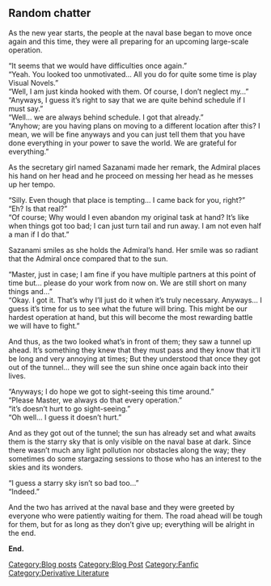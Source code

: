 ==Random chatter==

As the new year starts, the people at the naval base began to move once again and this time, they were all preparing for an upcoming large-scale operation.

“It seems that we would have difficulties once again.”<br />“Yeah. You looked too unmotivated… All you do for quite some time is play Visual Novels.”<br />“Well, I am just kinda hooked with them. Of course, I don’t neglect my…”<br />“Anyways, I guess it’s right to say that we are quite behind schedule if I must say.”<br />“Well… we are always behind schedule. I got that already.”<br />“Anyhow; are you having plans on moving to a different location after this? I mean, we will be fine anyways and you can just tell them that you have done everything in your power to save the world. We are grateful for everything.”

As the secretary girl named Sazanami made her remark, the Admiral places his hand on her head and he proceed on messing her head as he messes up her tempo.

“Silly. Even though that place is tempting… I came back for you, right?”<br />“Eh? Is that real?”<br />“Of course; Why would I even abandon my original task at hand? It’s like when things got too bad; I can just turn tail and run away. I am not even half a man if I do that.”

Sazanami smiles as she holds the Admiral’s hand. Her smile was so radiant that the Admiral once compared that to the sun.

“Master, just in case; I am fine if you have multiple partners at this point of time but… please do your work from now on. We are still short on many things and…”<br />“Okay. I got it. That’s why I’ll just do it when it’s truly necessary. Anyways… I guess it’s time for us to see what the future will bring. This might be our hardest operation at hand, but this will become the most rewarding battle we will have to fight.”

And thus, as the two looked what’s in front of them; they saw a tunnel up ahead. It’s something they knew that they must pass and they know that it’ll be long and very annoying at times; But they understood that once they got out of the tunnel… they will see the sun shine once again back into their lives.

“Anyways; I do hope we got to sight-seeing this time around.”<br />“Please Master, we always do that every operation.”<br />“it’s doesn’t hurt to go sight-seeing.”<br />“Oh well… I guess it doesn’t hurt.”

And as they got out of the tunnel; the sun has already set and what awaits them is the starry sky that is only visible on the naval base at dark. Since there wasn’t much any light pollution nor obstacles along the way; they sometimes do some stargazing sessions to those who has an interest to the skies and its wonders.

“I guess a starry sky isn’t so bad too…”<br />“Indeed.”

And the two has arrived at the naval base and they were greeted by everyone who were patiently waiting for them. The road ahead will be tough for them, but for as long as they don’t give up; everything will be alright in the end.

'''End.'''
[[Category:Blog posts]]
[[Category:Blog Post]]
[[Category:Fanfic]]
[[Category:Derivative Literature]]